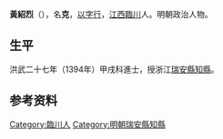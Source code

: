 {{Otheruses|other=名为黄克的其他人物|黄克}}

'''黃紹烈'''（{{bd|？||？|catIdx=}}），名'''克'''，[[以字行|以字行]]，[[江西|江西]][[臨川|臨川]]人。明朝政治人物。

== 生平 ==
洪武二十七年（1394年）甲戌科進士，授浙江[[瑞安縣|瑞安縣]][[知縣|知縣]]。

== 参考资料 ==
{{reflist}}

{{洪武二十七年甲戌科殿試金榜}}

{{Authority control}}

{{DEFAULTSORT:Huang黃}}
[[Category:臨川人|Category:臨川人]]
[[Category:明朝瑞安縣知縣|Category:明朝瑞安縣知縣]]

{{明朝人物小作品}}
